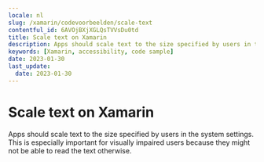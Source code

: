 ```yaml
---
locale: nl
slug: /xamarin/codevoorbeelden/scale-text
contentful_id: 6AVOjBXjXGLQsTVVsDu0td
title: Scale text on Xamarin
description: Apps should scale text to the size specified by users in the system settings.
keywords: [Xamarin, accessibility, code sample]
date: 2023-01-30
last_update:
  date: 2023-01-30
---
```


# Scale text on Xamarin

Apps should scale text to the size specified by users in the system settings. This is especially important for visually impaired users because they might not be able to read the text otherwise.

<CodeSample id="text-scale" framework="xamarin" locale="nl"/>
